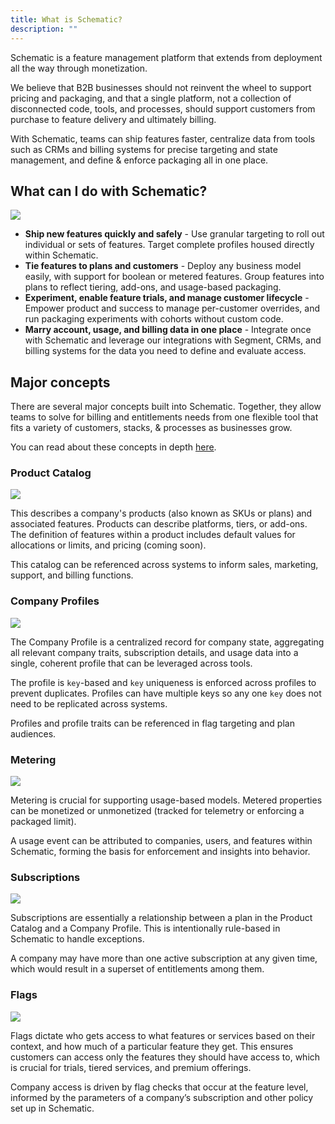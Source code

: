 ```yaml
---
title: What is Schematic?
description: ""
---
```


Schematic is a feature management platform that extends from deployment all the way through monetization. 

We believe that B2B businesses should not reinvent the wheel to support pricing and packaging, and that a single platform, not a collection of disconnected code, tools, and processes, should support customers from purchase to feature delivery and ultimately billing.

With Schematic, teams can ship features faster, centralize data from tools such as CRMs and billing systems for precise targeting and state management, and define & enforce packaging all in one place.

## What can I do with Schematic?

<img
  src="/images/Archv2.png"
/>

- **Ship new features quickly and safely** - Use granular targeting to roll out individual or sets of features. Target complete profiles housed directly within Schematic.
- **Tie features to plans and customers** - Deploy any business model easily, with support for boolean or metered features. Group features into plans to reflect tiering, add-ons, and usage-based packaging.
- **Experiment, enable feature trials, and manage customer lifecycle** -  Empower product and success to manage per-customer overrides, and run packaging experiments with cohorts without custom code.
- **Marry account, usage, and billing data in one place** - Integrate once with Schematic and leverage our integrations with Segment, CRMs, and billing systems for the data you need to define and evaluate access.

## Major concepts

There are several major concepts built into Schematic. Together, they allow teams to solve for billing and entitlements needs from one flexible tool that fits a variety of customers, stacks, & processes as businesses grow.

You can read about these concepts in depth [here](https://schematichq.com/operate-pricing-packaging).

### Product Catalog

<img
  src="/images/intro_plans.png"
/>

This describes a company's products (also known as SKUs or plans) and associated features. Products can describe platforms, tiers, or add-ons. The definition of features within a product includes default values for allocations or limits, and pricing (coming soon). 

This catalog can be referenced across systems to inform sales, marketing, support, and billing functions.

### Company Profiles

<img
  src="/images/intro_profiles.png"
/>

The Company Profile is a centralized record for company state, aggregating all relevant company traits, subscription details, and usage data into a single, coherent profile that can be leveraged across tools.

The profile is `key`-based and `key` uniqueness is enforced across profiles to prevent duplicates. Profiles can have multiple keys so any one `key` does not need to be replicated across systems.

Profiles and profile traits can be referenced in flag targeting and plan audiences.

### Metering

<img
  src="/images/intro_metering.png"
/>

Metering is crucial for supporting usage-based models. Metered properties can be monetized or unmonetized (tracked for telemetry or enforcing a packaged limit).

A usage event can be attributed to companies, users, and features within Schematic, forming the basis for enforcement and insights into behavior.

### Subscriptions

<img
  src="/images/intro_licenses.png"
/>

Subscriptions are essentially a relationship between a plan in the Product Catalog and a Company Profile. This is intentionally rule-based in Schematic to handle exceptions.

A company may have more than one active subscription at any given time, which would result in a superset of entitlements among them.

### Flags

<img
  src="/images/intro_entitlements.png"
/>

Flags dictate who gets access to what features or services based on their context, and how much of a particular feature they get. This ensures customers can access only the features they should have access to, which is crucial for trials, tiered services, and premium offerings.

Company access is driven by flag checks that occur at the feature level, informed by the parameters of a company’s subscription and other policy set up in Schematic.